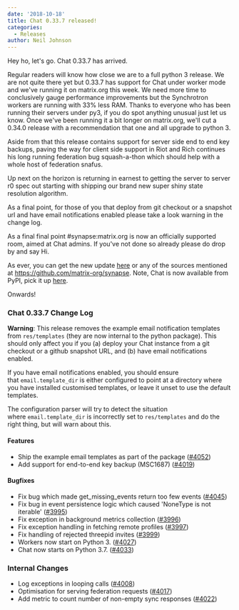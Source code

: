 ```yaml
---
date: '2018-10-18'
title: Chat 0.33.7 released!
categories:
  - Releases
author: Neil Johnson
---
```


Hey ho, let's go. Chat 0.33.7 has arrived.

Regular readers will know how close we are to a full python 3 release. We are not quite there yet but 0.33.7 has support for Chat under worker mode and we've running it on matrix.org this week. We need more time to conclusively gauge performance improvements but the Synchrotron workers are running with 33% less RAM. Thanks to everyone who has been running their servers under py3, if you do spot anything unusual just let us know. Once we've been running it a bit longer on matrix.org, we'll cut a 0.34.0 release with a recommendation that one and all upgrade to python 3.

Aside from that this release contains support for server side end to end key backups, paving the way for client side support in Riot and Rich continues his long running federation bug squash-a-thon which should help with a whole host of federation snafus.

Up next on the horizon is returning in earnest to getting the server to server r0 spec out starting with shipping our brand new super shiny state resolution algorithm.

As a final point, for those of you that deploy from git checkout or a snapshot url and have email notifications enabled please take a look warning in the change log.

As a final final point #synapse:matrix.org is now an officially supported room, aimed at Chat admins. If you've not done so already please do drop by and say Hi.

As ever, you can get the new update <a href="https://github.com/matrix-org/synapse/releases/tag/v0.33.7">here</a> or any of the sources mentioned at <a href="https://github.com/matrix-org/synapse">https://github.com/matrix-org/synapse</a>. Note, Chat is now available from PyPI, pick it up <a href="https://pypi.org/project/matrix-synapse/">here</a>.

Onwards!
<h3>Chat 0.33.7 Change Log</h3>
<strong>Warning</strong>: This release removes the example email notification templates from <code>res/templates</code> (they are now internal to the python package). This should only affect you if you (a) deploy your Chat instance from a git checkout or a github snapshot URL, and (b) have email notifications enabled.

If you have email notifications enabled, you should ensure that <code>email.template_dir</code> is either configured to point at a directory where you have installed customised templates, or leave it unset to use the default templates.

The configuration parser will try to detect the situation where <code>email.template_dir</code> is incorrectly set to <code>res/templates</code> and do the right thing, but will warn about this.
<h4>Features</h4>
<ul>
 	<li>Ship the example email templates as part of the package (<a href="https://github.com/matrix-org/synapse/issues/4052" data-hovercard-type="pull_request" data-hovercard-url="/matrix-org/synapse/pull/4052/hovercard" aria-describedby="hovercard-aria-description">#4052</a>)</li>
 	<li>Add support for end-to-end key backup (MSC1687) (<a href="https://github.com/matrix-org/synapse/issues/4019" data-hovercard-type="pull_request" data-hovercard-url="/matrix-org/synapse/pull/4019/hovercard" aria-describedby="hovercard-aria-description">#4019</a>)</li>
</ul>
<h4>Bugfixes</h4>
<ul>
 	<li>Fix bug which made get_missing_events return too few events (<a href="https://github.com/matrix-org/synapse/issues/4045" data-hovercard-type="pull_request" data-hovercard-url="/matrix-org/synapse/pull/4045/hovercard" aria-describedby="hovercard-aria-description">#4045</a>)</li>
 	<li>Fix bug in event persistence logic which caused 'NoneType is not iterable' (<a href="https://github.com/matrix-org/synapse/issues/3995" data-hovercard-type="pull_request" data-hovercard-url="/matrix-org/synapse/pull/3995/hovercard" aria-describedby="hovercard-aria-description">#3995</a>)</li>
 	<li>Fix exception in background metrics collection (<a href="https://github.com/matrix-org/synapse/issues/3996" data-hovercard-type="pull_request" data-hovercard-url="/matrix-org/synapse/pull/3996/hovercard" aria-describedby="hovercard-aria-description">#3996</a>)</li>
 	<li>Fix exception handling in fetching remote profiles (<a href="https://github.com/matrix-org/synapse/issues/3997" data-hovercard-type="pull_request" data-hovercard-url="/matrix-org/synapse/pull/3997/hovercard" aria-describedby="hovercard-aria-description">#3997</a>)</li>
 	<li>Fix handling of rejected threepid invites (<a href="https://github.com/matrix-org/synapse/issues/3999" data-hovercard-type="pull_request" data-hovercard-url="/matrix-org/synapse/pull/3999/hovercard" aria-describedby="hovercard-aria-description">#3999</a>)</li>
 	<li>Workers now start on Python 3. (<a href="https://github.com/matrix-org/synapse/issues/4027" data-hovercard-type="pull_request" data-hovercard-url="/matrix-org/synapse/pull/4027/hovercard" aria-describedby="hovercard-aria-description">#4027</a>)</li>
 	<li>Chat now starts on Python 3.7. (<a href="https://github.com/matrix-org/synapse/issues/4033" data-hovercard-type="pull_request" data-hovercard-url="/matrix-org/synapse/pull/4033/hovercard" aria-describedby="hovercard-aria-description">#4033</a>)</li>
</ul>
<h3>Internal Changes</h3>
<ul>
 	<li>Log exceptions in looping calls (<a href="https://github.com/matrix-org/synapse/issues/4008" data-hovercard-type="pull_request" data-hovercard-url="/matrix-org/synapse/pull/4008/hovercard" aria-describedby="hovercard-aria-description">#4008</a>)</li>
 	<li>Optimisation for serving federation requests (<a href="https://github.com/matrix-org/synapse/issues/4017" data-hovercard-type="pull_request" data-hovercard-url="/matrix-org/synapse/pull/4017/hovercard" aria-describedby="hovercard-aria-description">#4017</a>)</li>
 	<li>Add metric to count number of non-empty sync responses (<a href="https://github.com/matrix-org/synapse/issues/4022" data-hovercard-type="pull_request" data-hovercard-url="/matrix-org/synapse/pull/4022/hovercard" aria-describedby="hovercard-aria-description">#4022</a>)</li>
</ul>
